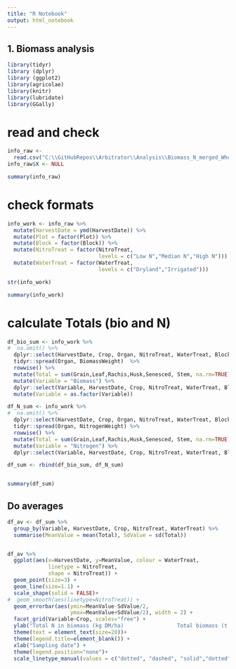 ```yaml
---
title: "R Notebook"
output: html_notebook
---
```


## 1. Biomass analysis

```r
library(tidyr)
library (dplyr)
library (ggplot2)
library(agricolae)
library(knitr)
library(lubridate)
library(GGally)
```


# read and check
```r
info_raw <- 
  read.csv("C:\\GitHubRepos\\Arbitrator\\Analysis\\Biomass_N_merged_WheatMaize.csv")
info_raw$X <- NULL

summary(info_raw)

```

# check formats
```r
info_work <- info_raw %>%
  mutate(HarvestDate = ymd(HarvestDate)) %>%
  mutate(Plot = factor(Plot)) %>%
  mutate(Block = factor(Block)) %>%
  mutate(NitroTreat = factor(NitroTreat, 
                             levels = c("Low N","Median N","High N"))) %>%
  mutate(WaterTreat = factor(WaterTreat, 
                             levels = c("Dryland","Irrigated")))

str(info_work)
```

```r
summary(info_work)
```

# calculate Totals (bio and N)

```r

df_bio_sum <- info_work %>% 
#  na.omit() %>%
  dplyr::select(HarvestDate, Crop, Organ, NitroTreat, WaterTreat, Block,BiomassWeight) %>%
  tidyr::spread(Organ, BiomassWeight)  %>%
  rowwise() %>%
  mutate(Total = sum(Grain,Leaf,Rachis,Husk,Senesced, Stem, na.rm=TRUE)) %>% 
  mutate(Variable = "Biomass") %>%
  dplyr::select(Variable, HarvestDate, Crop, NitroTreat, WaterTreat, Block, Total) %>%
  mutate(Variable = as.factor(Variable))

df_N_sum <- info_work %>% 
#  na.omit() %>%
  dplyr::select(HarvestDate, Crop, Organ, NitroTreat, WaterTreat, Block,NitrogenWeight) %>%
  tidyr::spread(Organ, NitrogenWeight) %>%
  rowwise() %>%
  mutate(Total = sum(Grain,Leaf,Rachis,Husk,Senesced, Stem, na.rm=TRUE)) %>% 
  mutate(Variable = "Nitrogen") %>%
  dplyr::select(Variable, HarvestDate, Crop, NitroTreat, WaterTreat, Block, Total)

df_sum <- rbind(df_bio_sum, df_N_sum)


summary(df_sum)

```

## Do averages

```r
df_av <- df_sum %>%
  group_by(Variable, HarvestDate, Crop, NitroTreat, WaterTreat) %>%
  summarise(MeanValue = mean(Total), SdValue = sd(Total))


df_av %>%
  ggplot(aes(x=HarvestDate, y=MeanValue, colour = WaterTreat,
             linetype = NitroTreat,
             shape = NitroTreat)) +
  geom_point(size=3) +
  geom_line(size=1.1) +
  scale_shape(solid = FALSE)+
#  geom_smooth(aes(linetype=NitroTreat)) +
  geom_errorbar(aes(ymin=MeanValue-SdValue/2,
                    ymax=MeanValue+SdValue/2), width = 2) +
  facet_grid(Variable~Crop, scales="free") +
  ylab("Total N in biomass (kg DM/ha)                 Total biomass (t N/ha)") +
  theme(text = element_text(size=20))+
  theme(legend.title=element_blank()) +
  xlab("Sampling date") +
  theme(legend.position="none")+
  scale_linetype_manual(values = c("dotted", "dashed", "solid","dotted", "dashed", "solid")) 


```

